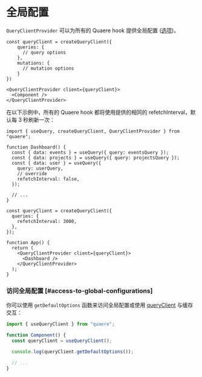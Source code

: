 # 全局配置

`QueryClientProvider` 可以为所有的 Quaere hook 提供全局配置 ([选项](/docs/api#options))。

```tsx
const queryClient = createQueryClient({
    queries: {
      // query options
    },
    mutations: {
      // mutation options
    }
})

<QueryClientProvider client={queryClient}>
  <Component />
</QueryClientProvider>
```

在以下示例中，所有的 Quaere hook 都将使用提供的相同的 refetchInterval，默认每 3 秒刷新一次：

```tsx
import { useQuery, createQueryClient, QueryClientProvider } from "quaere";

function Dashboard() {
  const { data: events } = useQuery({ query: eventsQuery });
  const { data: projects } = useQuery({ query: projectsQuery });
  const { data: user } = useQuery({
    query: userQuery,
    // override
    refetchInterval: false,
  });

  // ...
}

const queryClient = createQueryClient({
  queries: {
    refetchInterval: 3000,
  },
});

function App() {
  return (
    <QueryClientProvider client={queryClient}>
      <Dashboard />
    </QueryClientProvider>
  );
}
```

### 访问全局配置 [#access-to-global-configurations]

你可以使用 `getDefaultOptions` 函数来访问全局配置或使用 [queryClient](/docs/reference/create-query-client) 与缓存交互：

```jsx
import { useQueryClient } from "quaere";

function Component() {
  const queryClient = useQueryClient();

  console.log(queryClient.getDefaultOptions());

  // ...
}
```
